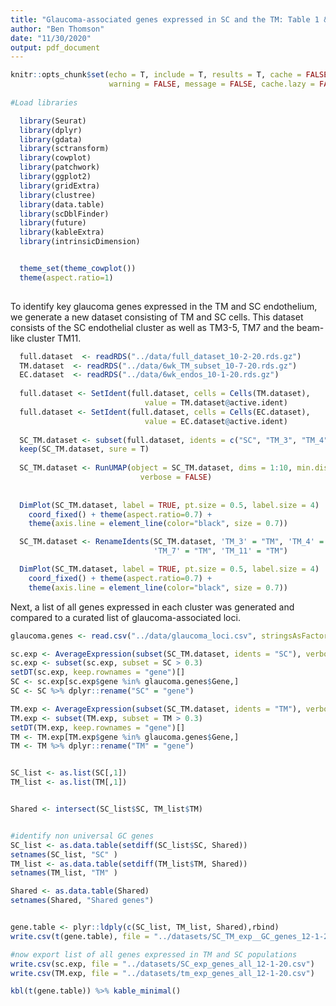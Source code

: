 ---
title: "Glaucoma-associated genes expressed in SC and the TM: Table 1 & Supp. dataset 2"
author: "Ben Thomson"
date: "11/30/2020"
output: pdf_document
---

```{r setup, include=FALSE}
knitr::opts_chunk$set(echo = T, include = T, results = T, cache = FALSE, fig.width = 8, fig.height = 6, 
                      warning = FALSE, message = FALSE, cache.lazy = FALSE, tidy=TRUE, tidy.opts=list(arrow=TRUE, indent=2, width.cutoff=60))
  
#Load libraries

  library(Seurat)
  library(dplyr)
  library(gdata)
  library(sctransform)
  library(cowplot)
  library(patchwork)
  library(ggplot2)
  library(gridExtra)
  library(clustree)
  library(data.table)
  library(scDblFinder)
  library(future)
  library(kableExtra)
  library(intrinsicDimension)


  theme_set(theme_cowplot())
  theme(aspect.ratio=1)
  


```


To identify key glaucoma genes expressed in the TM and SC endothelium, we generate a new dataset consisting of TM and SC cells. This dataset consists of the SC endothelial cluster as well as TM3-5, TM7 and the beam-like cluster TM11.


```{r loadData, fig.width=8}

  full.dataset  <- readRDS("../data/full_dataset_10-2-20.rds.gz")
  TM.dataset  <- readRDS("../data/6wk_TM_subset_10-7-20.rds.gz")
  EC.dataset  <- readRDS("../data/6wk_endos_10-1-20.rds.gz")
  
  full.dataset <- SetIdent(full.dataset, cells = Cells(TM.dataset), 
                              value = TM.dataset@active.ident)
  full.dataset <- SetIdent(full.dataset, cells = Cells(EC.dataset), 
                              value = EC.dataset@active.ident)
  
  SC_TM.dataset <- subset(full.dataset, idents = c("SC", "TM_3", "TM_4", "TM_5", "TM_7", "TM_11"))
  keep(SC_TM.dataset, sure = T)
  
  SC_TM.dataset <- RunUMAP(object = SC_TM.dataset, dims = 1:10, min.dist = 0.4, n.neighbors = 40, 
                             verbose = FALSE)
  
  
  DimPlot(SC_TM.dataset, label = TRUE, pt.size = 0.5, label.size = 4)  +
    coord_fixed() + theme(aspect.ratio=0.7) + 
    theme(axis.line = element_line(color="black", size = 0.7))

```


```{r renameidents}
  SC_TM.dataset <- RenameIdents(SC_TM.dataset, 'TM_3' = "TM", 'TM_4' = "TM", 'TM_5' = "TM", 
                                'TM_7' = "TM", 'TM_11' = "TM")

  DimPlot(SC_TM.dataset, label = TRUE, pt.size = 0.5, label.size = 4)  +
    coord_fixed() + theme(aspect.ratio=0.7) + 
    theme(axis.line = element_line(color="black", size = 0.7))

```


Next, a list of all genes expressed in each cluster was generated and compared to a curated list of glaucoma-associated loci.


```{r allexpressed, results=FALSE}

glaucoma.genes <- read.csv("../data/glaucoma_loci.csv", stringsAsFactors = FALSE)

sc.exp <- AverageExpression(subset(SC_TM.dataset, idents = "SC"), verbose = FALSE)$RNA
sc.exp <- subset(sc.exp, subset = SC > 0.3)
setDT(sc.exp, keep.rownames = "gene")[]
SC <- sc.exp[sc.exp$gene %in% glaucoma.genes$Gene,]
SC <- SC %>% dplyr::rename("SC" = "gene")

TM.exp <- AverageExpression(subset(SC_TM.dataset, idents = "TM"), verbose = FALSE)$RNA
TM.exp <- subset(TM.exp, subset = TM > 0.3)
setDT(TM.exp, keep.rownames = "gene")[]
TM <- TM.exp[TM.exp$gene %in% glaucoma.genes$Gene,]
TM <- TM %>% dplyr::rename("TM" = "gene")


SC_list <- as.list(SC[,1])
TM_list <- as.list(TM[,1])


Shared <- intersect(SC_list$SC, TM_list$TM)


#identify non universal GC genes
SC_list <- as.data.table(setdiff(SC_list$SC, Shared))
setnames(SC_list, "SC" )
TM_list <- as.data.table(setdiff(TM_list$TM, Shared))
setnames(TM_list, "TM" )

Shared <- as.data.table(Shared)
setnames(Shared, "Shared genes")


gene.table <- plyr::ldply(c(SC_list, TM_list, Shared),rbind)
write.csv(t(gene.table), file = "../datasets/SC_TM_exp__GC_genes_12-1-20.csv")

#now export list of all genes expressed in TM and SC populations
write.csv(sc.exp, file = "../datasets/SC_exp_genes_all_12-1-20.csv")
write.csv(TM.exp, file = "../datasets/tm_exp_genes_all_12-1-20.csv")


```

```{r print.result}
kbl(t(gene.table)) %>% kable_minimal()
```



